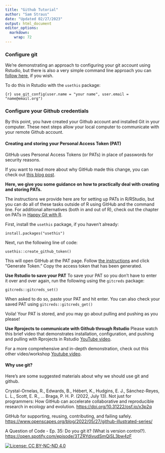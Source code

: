 ```yaml
---
title: "Github Tutorial"
author: "Sam Straus"
date: "Updated 02/27/2023"
output: html_document
editor_options: 
  markdown: 
    wrap: 72
---
```


### Configure git

We're demonstrating an approach to configuring your git account using
Rstudio, but there is also a very simple command line approach you can
[follow here](https://happygitwithr.com/hello-git.html), if you wish.

To do this in Rstudio with the `usethis` package:

`{r} use_git_config(user.name = "your name", user.email = "name@email.org")`

### Configure your Github credentials

By this point, you have created your Github account and installed Git in
your computer. These next steps allow your local computer to communicate
with your remote Github account.

#### Creating and storing your Personal Access Token (PAT)

GitHub uses Personal Access Tokens (or PATs) in place of passwords for
security reasons.

If you want to read more about why GitHub made this change, you can
check out [this blog
post](https://github.blog/2020-07-30-token-authentication-requirements-for-api-and-git-operations/#background).

**Here, we give you some guidance on how to practically deal with
creating and storing PATs.**

The instructions we provide here are for setting up PATs in R/RStudio,
but you can do all of these tasks outside of R using GitHub and the
command line. For additional alternatives (both in and out of R), check
out the chapter on PATs in [Happy Git with
R](https://happygitwithr.com/https-pat.html?q=personal%20acces#https-pat).

First, install the `usethis` package, if you haven't already:

`install.packages("usethis")`

Next, run the following line of code:

`usethis::create_github_token()`

This will open GitHub at the PAT page. Follow [the
instructions](https://docs.github.com/en/authentication/keeping-your-account-and-data-secure/creating-a-personal-access-token)
and click "Generate Token." Copy the access token that has been
generated.

**Use Rstudio to save your PAT** To save your PAT so you don't have to
enter it over and over again, run the following using the `gitcreds`
package:

`gitcreds::gitcreds_set()`

When asked to do so, paste your PAT and hit enter. You can also check
your saved PAT using `gitcreds::gitcreds_get()`

Voila! Your PAT is stored, and you may go about pulling and pushing as
you please!

**Use Rprojects to communicate with Github through Rstudio** Please
watch this brief video that demonstrates installation, configuration,
and pushing and pulling with Rprojects in Rstudio [YouTube
video](https://www.youtube.com/watch?v=J5Vn6ZNa0xs).

For a more comprehensive and in-depth demonstration, check out this
other video/workshop [Youtube video](https://youtu.be/F2HaWcqDvMI).

#### Why use git?

Here's are some suggested materials about why we should use git and
github.

Crystal-Ornelas, R., Edwards, B., Hébert, K., Hudgins, E. J.,
Sánchez-Reyes, L. L., Scott, E. R., ... Braga, P. H. P. (2022, July 13).
Not just for programmers: How GitHub can accelerate collaborative and
reproducible research in ecology and evolution.
<https://doi.org/10.31222/osf.io/x3p2q>

GitHub for supporting, reusing, contributing, and failing safely.
<https://www.openscapes.org/blog/2022/05/27/github-illustrated-series/>

A Question of Code - Ep. 35: Do you git it? (What is version control?).
<https://open.spotify.com/episode/3TZRYdivudSmQiSL3bw4zF>

[![License: CC BY-NC-ND
4.0](https://licensebuttons.net/l/by-nc-nd/4.0/80x15.png)](https://creativecommons.org/licenses/by-nc-nd/4.0/)
